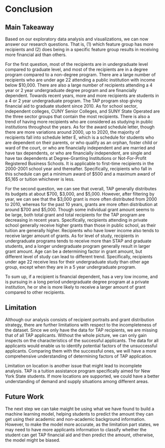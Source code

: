 # Conclusion

## Main Takeaway
Based on our exploratory data analysis and visualizations, we can now answer our research questions. That is, (1) which feature group has more recipients and (2) does being in a specific feature group results in receiving more financial aid than others.

For the first question, most of the recipients are in undergraduate level compared to graduate level, and most of the recipients are in a degree program compared to a non-degree program. There are a large number of recipients who are under age 22 attending a public institution with income below \$10,000. There are also a large number of recipients attending a 4 year or 2 year undergraduate degree program and are financially dependent. Towards recent years, more and more recipients are students in a 4 or 2 year undergraduate program. The TAP program stop giving financial aid to graduate student since 2010. As for school sector, independent colleges, CUNY Senior Colleges, and SUNY State Operated are the three sector groups that contain the most recipients. There is also a trend of having more recipients who are considered as studying in public institutions throughout the years. As for the award schedule letter, though there are more variations around 2000, up to 2020, the majority of recipients fall into schedule letter E, which is a schedule for students who are dependent on their parents, or who qualify as an orphan, foster child or ward of the court, or who are financially independent and are married and have tax dependents, or who are financially independent, are single and have tax dependents at Degree-Granting Institutions or Not-For-Profit Registered Business Schools. It is applicable to first-time recipients in the 2000-2001 school year and thereafter. Specifically, recipients who fall in this schedule can get a minimum award of \$500 and a maximum award of \$5,165 or tuition whichever is less. 

For the second question, we can see that overall, TAP generally distributes its budgets at about \$700, \$3,000, and \$5,000. However, after filtering by year, we can see that the \$3,000 grant is more often distributed from 2000 to 2010, whereas for the past 10 years, grants are more often distribution at around \$700 and \$5,000. Though some individual grant amount seems to be large, both total grant and total recipients for the TAP program are decreasing in recent years. Specifically, recipients attending in private school generally receive higher grants than those in public school, as their tuition are generally higher. Recipients who have lower income also tends to receive larger amount of grants. As for level of study, recipients in undergraduate programs tends to receive more than STAP and graduate students, and a longer undergraduate program generally result in larger grant amount. Age can be a determining factor in grant amount, but different level of study can lead to different trend. Specifically, recipients under age 22 receive less for their undergraduate study than other age group, except when they are in a 5 year undergraduate program. 

To sum up, if a recipient is financial dependent, has a very low income, and is pursuing in a long period undergraduate degree program at a private institution, he or she is more likely to receive a larger amount of grant compared to other recipients.

## Limitation
Although our analysis consists of recipient portraits and grant distribution strategy, there are further limitations with respect to the incompleteness of the dataset. Since we only have the data for TAP recipients, we are missing that of all TAP applicants. Without the whole picture, we can only gain inspects on the characteristics of the successful applicants. The data for all applicants would enable us to identify potential factors of the unsuccessful applicants. Comparing them with the successful ones, we will have a more comprehensive understanding of determining factors of TAP application.

Limitation on location is another issue that might lead to incomplete analysis. TAP is a tuition assistance program specifically aimed for New York State students. If more locations are supported, we could have a better understanding of demand and supply situations among different areas.

## Future Work
The next step we can take maight be using what we have found to build a machine learning model, helping students to predict the amount they can get using their academic and non-academic background information. However, to make the model more accurate, as the limitation part states, we may need to have more applicants information to classify whether the student can get TAP financial aid and then predict the amount, otherwise, the model might be biased. 